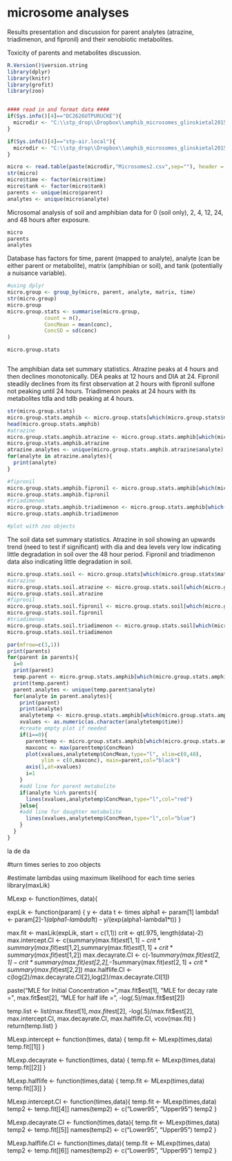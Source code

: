 microsome analyses
========================================================
Results presentation and discussion for parent analytes (atrazine, triadimenon, and fipronil) and their xenobiotic metabolites.

Toxicity of parents and metabolites discussion.

```{r eval=TRUE, echo=TRUE}
R.Version()$version.string
library(dplyr)
library(knitr)
library(grofit)
library(zoo)


#### read in and format data ####
if(Sys.info()[4]=="DC2626UTPURUCKE"){
  microdir <- "C:\\stp_drop\\Dropbox\\amphib_microsomes_glinskietal2015\\RCode\\"
}

if(Sys.info()[4]=="stp-air.local"){
  microdir <- "C:\\stp_drop\\Dropbox\\amphib_microsomes_glinskietal2015\\RCode\\"
}

micro <- read.table(paste(microdir,"Microsomes2.csv",sep=""), header = TRUE, sep = ",")
str(micro)
micro$time <- factor(micro$time)
micro$tank <- factor(micro$tank)
parents <- unique(micro$parent)
analytes <- unique(micro$analyte)
```

Microsomal analysis of soil and amphibian data for 0 (soil only), 2, 4, 12, 24, and 48 hours after exposure.

```{r eval=TRUE, echo=TRUE}
micro
parents
analytes
```

Database has factors for time, parent (mapped to analyte), analyte (can be either parent or metabolite), matrix (amphibian or soil), and tank (potentially a nuisance variable).

```{r eval=TRUE, echo=FALSE}
#using dplyr
micro.group <- group_by(micro, parent, analyte, matrix, time)
str(micro.group)
micro.group
micro.group.stats <- summarise(micro.group, 
            count = n(),
            ConcMean = mean(conc),
            ConcSD = sd(conc)
)

micro.group.stats



```

The amphibian data set summary statistics. Atrazine peaks at 4 hours and then declines monotonically. DEA peaks at 12 hours and DIA at 24. Fipronil steadily declines from its first observation at 2 hours with fipronil sulfone not peaking until 24 hours. Triadimenon peaks at 24 hours with its metabolites tdla and tdlb peaking at 4 hours.

```{r eval=TRUE, echo=FALSE}
str(micro.group.stats)
micro.group.stats.amphib <- micro.group.stats[which(micro.group.stats$matrix=="amphib"),]
head(micro.group.stats.amphib)
#atrazine
micro.group.stats.amphib.atrazine <- micro.group.stats.amphib[which(micro.group.stats.amphib$parent=="atrazine"),]
micro.group.stats.amphib.atrazine
atrazine.analytes <- unique(micro.group.stats.amphib.atrazine$analyte)
for(analyte in atrazine.analytes){
  print(analyte)
}

#fipronil
micro.group.stats.amphib.fipronil <- micro.group.stats.amphib[which(micro.group.stats.amphib$parent=="fipronil"),]
micro.group.stats.amphib.fipronil
#triadimenon
micro.group.stats.amphib.triadimenon <- micro.group.stats.amphib[which(micro.group.stats.amphib$parent=="triadimenon"),]
micro.group.stats.amphib.triadimenon
```

```{r eval=TRUE, echo=FALSE}
#plot with zoo objects
```

The soil data set summary statistics. Atrazine in soil showing an upwards trend (need to test if significant) with dia and dea levels very low indicating little degradation in soil over the 48 hour period. Fipronil and triadimenon data also indicating little degradation in soil. 

```{r eval=TRUE, echo=FALSE}
micro.group.stats.soil <- micro.group.stats[which(micro.group.stats$matrix=="soil"),]
#atrazine
micro.group.stats.soil.atrazine <- micro.group.stats.soil[which(micro.group.stats.soil$parent=="atrazine"),]
micro.group.stats.soil.atrazine
#fipronil
micro.group.stats.soil.fipronil <- micro.group.stats.soil[which(micro.group.stats.soil$parent=="fipronil"),]
micro.group.stats.soil.fipronil
#triadimenon
micro.group.stats.soil.triadimenon <- micro.group.stats.soil[which(micro.group.stats.soil$parent=="triadimenon"),]
micro.group.stats.soil.triadimenon
```



```{r eval=TRUE, echo=TRUE}
par(mfrow=c(3,1))
print(parents)
for(parent in parents){
  i=0
  print(parent)
  temp.parent <- micro.group.stats.amphib[which(micro.group.stats.amphib$parent==parent),]
  print(temp.parent)
  parent.analytes <- unique(temp.parent$analyte)
  for(analyte in parent.analytes){
    print(parent)
    print(analyte) 
    analytetemp <- micro.group.stats.amphib[which(micro.group.stats.amphib$analyte==analyte),]
    xvalues <- as.numeric(as.character(analytetemp$time))
    #create empty plot if needed
    if(i==0){
      parenttemp <- micro.group.stats.amphib[which(micro.group.stats.amphib$parent==parent),]
      maxconc <- max(parenttemp$ConcMean) 
      plot(xvalues,analytetemp$ConcMean,type="l", xlim=c(0,48),
           ylim = c(0,maxconc), main=parent,col="black")
      axis(1,at=xvalues)
      i=1
    }
    #add line for parent metabolite
    if(analyte %in% parents){
      lines(xvalues,analytetemp$ConcMean,type="l",col="red")
    }else{
    #add line for daughter metabolite
      lines(xvalues,analytetemp$ConcMean,type="l",col="blue")
    }
  }
}
```

la de da

#turn times series to zoo objects



#estimate lambdas using maximum likelihood for each time series
library(maxLik)

MLexp <- function(times, data){
  
  expLik <- function(param) {
    y <- data
    t <- times
    alpha1 <- param[1]
    lambda1 <- param[2]-1*(alpha1-lambda1*t) - y/(exp(alpha1-lambda1*t))
  }
  
  max.fit <- maxLik(expLik, start = c(1,1))
  crit <- qt(.975, length(data)-2)
  max.intercept.CI <- c(summary(max.fit)$est[1,1]-crit*summary(max.fit)$est[1,2],summary(max.fit)$est[1,1]+crit*summary(max.fit)$est[1,2])
  max.decayrate.CI <- c(-1*summary(max.fit)$est[2,1]-crit*summary(max.fit)$est[2,2],-1*summary(max.fit)$est[2,1]+crit*summary(max.fit)$est[2,2])
  max.halflife.CI <- c(log(2)/max.decayrate.CI[2],log(2)/max.decayrate.CI[1])
  
  paste("MLE for Initial Concentration =",max.fit$est[1],
        "MLE for decay rate =", max.fit$est[2],
        "MLE for half life =", -log(.5)/max.fit$est[2])
  
  temp.list <- list(max.fit$est[1],  max.fit$est[2], -log(.5)/max.fit$est[2], max.intercept.CI, max.decayrate.CI, max.halflife.CI, vcov(max.fit) )
  return(temp.list)
}

MLexp.intercept <- function(times, data) {
  temp.fit <- MLexp(times,data)
  temp.fit[[1]]
}

MLexp.decayrate <- function(times, data) {
  temp.fit <- MLexp(times,data)
  temp.fit[[2]]
}

MLexp.halflife <- function(times,data) {
  temp.fit <- MLexp(times,data)
  temp.fit[[3]]
}

MLexp.intercept.CI <- function(times,data){
  temp.fit <- MLexp(times,data)
  temp2 <- temp.fit[[4]]
  names(temp2) <- c("Lower95", "Upper95")
  temp2
}

MLexp.decayrate.CI <- function(times,data){
  temp.fit <- MLexp(times,data)
  temp2 <- temp.fit[[5]]
  names(temp2) <- c("Lower95", "Upper95")
  temp2
}

MLexp.halflife.CI <- function(times,data){
  temp.fit <- MLexp(times,data)
  temp2 <- temp.fit[[6]]
  names(temp2) <- c("Lower95", "Upper95")
  temp2
}

